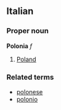 ==Italian==
===Proper noun===
'''Polonia''' ''f''

# [[Poland]]

===Related terms===
*[[polonese]]
*[[polonio]]